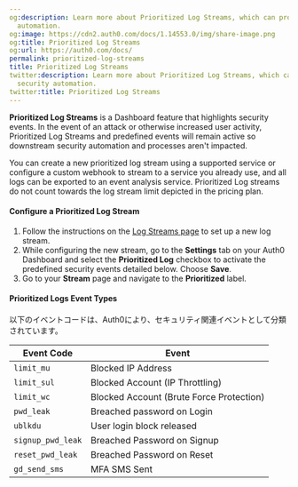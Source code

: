 ```yaml
---
og:description: Learn more about Prioritized Log Streams, which can protect your security
  automation.
og:image: https://cdn2.auth0.com/docs/1.14553.0/img/share-image.png
og:title: Prioritized Log Streams
og:url: https://auth0.com/docs/
permalink: prioritized-log-streams
title: Prioritized Log Streams
twitter:description: Learn more about Prioritized Log Streams, which can protect your
  security automation.
twitter:title: Prioritized Log Streams
---
```


**Prioritized Log Streams** is a Dashboard feature that highlights security events. In the event of an attack or otherwise increased user activity, Prioritized Log Streams and predefined events will remain active so downstream security automation and processes aren't impacted.

You can create a new prioritized log stream using a supported service or configure a custom webhook to stream to a service you already use, and all logs can be exported to an event analysis service. Prioritized Log streams do not count towards the log stream limit depicted in the pricing plan.

#### Configure a Prioritized Log Stream

1. Follow the instructions on the [Log Streams page](/docs/customize/log-streams) to set up a new log stream.
2. While configuring the new stream, go to the **Settings** tab on your Auth0 Dashboard and select the **Prioritized Log** checkbox to activate the predefined security events detailed below. Choose **Save**.
3. Go to your **Stream** page and navigate to the **Prioritized** label.

#### Prioritized Logs Event Types

以下のイベントコードは、Auth0により、セキュリティ関連イベントとして分類されています。

<table class="table"><thead>
<tr>
<th><strong>Event Code</strong></th>
<th><strong>Event</strong></th>
</tr>
</thead>
<tbody>
<tr>
<td><code>limit_mu</code></td>
<td>Blocked IP Address</td>
</tr>
<tr>
<td><code>limit_sul</code></td>
<td>Blocked Account (IP Throttling)</td>
</tr>
<tr>
<td><code>limit_wc</code></td>
<td>Blocked Account (Brute Force Protection)</td>
</tr>
<tr>
<td><code>pwd_leak</code></td>
<td>Breached password on Login</td>
</tr>
<tr>
<td><code>ublkdu</code></td>
<td>User login block released</td>
</tr>
<tr>
<td><code>signup_pwd_leak</code></td>
<td>Breached Password on Signup</td>
</tr>
<tr>
<td><code>reset_pwd_leak</code></td>
<td>Breached Password on Reset</td>
</tr>
<tr>
<td><code>gd_send_sms</code></td>
<td>MFA SMS Sent</td>
</tr>
</tbody>
</table>